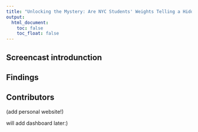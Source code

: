 ```yaml
---
title: "Unlocking the Mystery: Are NYC Students' Weights Telling a Hidden Story"
output: 
  html_document:
    toc: false
    toc_float: false
---
```



## Screencast introdunction 

## Findings

## Contributors
(add personal website!)


will add dashboard later:)


